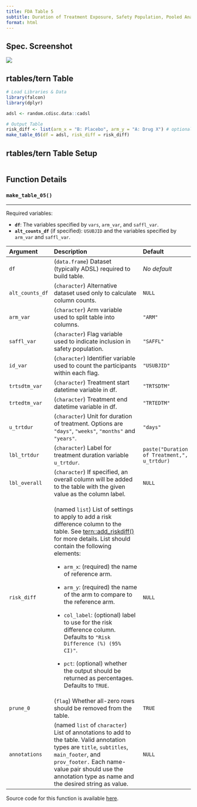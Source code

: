 ```yaml
---
title: FDA Table 5
subtitle: Duration of Treatment Exposure, Safety Population, Pooled Analyses
format: html
---
```


::: panel-tabset
## Spec. Screenshot

![](../assets/images/screenshots/table_05.png){fig-align="center"}

## rtables/tern Table

```r
# Load Libraries & Data
library(falcon)
library(dplyr)

adsl <- random.cdisc.data::cadsl

# Output Table
risk_diff <- list(arm_x = "B: Placebo", arm_y = "A: Drug X") # optional
make_table_05(df = adsl, risk_diff = risk_diff)
```

## rtables/tern Table Setup

```r
```

## Function Details

### `make_table_05()`

------------------------------------------------------------------------

Required variables:

-   **`df`**: The variables specified by `vars`, `arm_var`,  and `saffl_var`.
-   **`alt_counts_df`** (if specified): `USUBJID` and the variables specified by `arm_var` and `saffl_var`.

+-----------------+--------------------------------------------------------------------------------------------------------------------------------------------------------------------------------------------------------------------------------------------------------------+---------------------------------------------+
| Argument        | Description                                                                                                                                                                                                                                                  | Default                                     |
+:================+:=============================================================================================================================================================================================================================================================+:============================================+
| `df`            | (`data.frame`) Dataset (typically ADSL) required to build table.                                                                                                                                                                                             | *No default*                                |
+-----------------+--------------------------------------------------------------------------------------------------------------------------------------------------------------------------------------------------------------------------------------------------------------+---------------------------------------------+
| `alt_counts_df` | (`character`) Alternative dataset used only to calculate column counts.                                                                                                                                                                                      | `NULL`                                      |
+-----------------+--------------------------------------------------------------------------------------------------------------------------------------------------------------------------------------------------------------------------------------------------------------+---------------------------------------------+
| `arm_var`       | (`character`) Arm variable used to split table into columns.                                                                                                                                                                                                 | `"ARM"`                                     |
+-----------------+--------------------------------------------------------------------------------------------------------------------------------------------------------------------------------------------------------------------------------------------------------------+---------------------------------------------+
| `saffl_var`     | (`character`) Flag variable used to indicate inclusion in safety population.                                                                                                                                                                                 | `"SAFFL"`                                   |
+-----------------+--------------------------------------------------------------------------------------------------------------------------------------------------------------------------------------------------------------------------------------------------------------+---------------------------------------------+
| `id_var`        | (`character`) Identifier variable used to count the participants within each flag.                                                                                                                                                                           | `"USUBJID"`                                 |
+-----------------+--------------------------------------------------------------------------------------------------------------------------------------------------------------------------------------------------------------------------------------------------------------+---------------------------------------------+
| `trtsdtm_var`   | (`character`) Treatment start datetime variable in df.                                                                                                                                                                                                       | `"TRTSDTM"`                                 |
+-----------------+--------------------------------------------------------------------------------------------------------------------------------------------------------------------------------------------------------------------------------------------------------------+---------------------------------------------+
| `trtedtm_var`   | (`character`) Treatment end datetime variable in df.                                                                                                                                                                                                         | `"TRTEDTM"`                                 |
+-----------------+--------------------------------------------------------------------------------------------------------------------------------------------------------------------------------------------------------------------------------------------------------------+---------------------------------------------+
| `u_trtdur`      | (`character`) Unit for duration of treatment. Options are `"days"`, `"weeks"`, `"months"` and `"years"`.                                                                                                                                                     | `"days"`                                    |
+-----------------+--------------------------------------------------------------------------------------------------------------------------------------------------------------------------------------------------------------------------------------------------------------+---------------------------------------------+
| `lbl_trtdur`    | (`character`) Label for treatment duration variable `u_trtdur`.                                                                                                                                                                                              | `paste("Duration of Treatment,", u_trtdur)` |
+-----------------+--------------------------------------------------------------------------------------------------------------------------------------------------------------------------------------------------------------------------------------------------------------+---------------------------------------------+
| `lbl_overall`   | (`character`) If specified, an overall column will be added to the table with the given value as the column label.                                                                                                                                           | `NULL`                                      |
+-----------------+--------------------------------------------------------------------------------------------------------------------------------------------------------------------------------------------------------------------------------------------------------------+---------------------------------------------+
| `risk_diff`     | (named `list`) List of settings to apply to add a risk difference column to the table. See [tern::add_riskdiff()](https://insightsengineering.github.io/tern/main/reference/add_riskdiff.html) for more details. List should contain the following elements: | `NULL`                                      |
|                 |                                                                                                                                                                                                                                                              |                                             |
|                 | -   `arm_x`: (required) the name of reference arm.                                                                                                                                                                                                           |                                             |
|                 |                                                                                                                                                                                                                                                              |                                             |
|                 | -   `arm_y`: (required) the name of the arm to compare to the reference arm.                                                                                                                                                                                 |                                             |
|                 |                                                                                                                                                                                                                                                              |                                             |
|                 | -   `col_label`: (optional) label to use for the risk difference column. Defaults to `"Risk Difference (%) (95% CI)"`.                                                                                                                                       |                                             |
|                 |                                                                                                                                                                                                                                                              |                                             |
|                 | -   `pct`: (optional) whether the output should be returned as percentages. Defaults to `TRUE`.                                                                                                                                                              |                                             |
+-----------------+--------------------------------------------------------------------------------------------------------------------------------------------------------------------------------------------------------------------------------------------------------------+---------------------------------------------+
| `prune_0`       | (`flag`) Whether all-zero rows should be removed from the table.                                                                                                                                                                                             | `TRUE`                                      |
+-----------------+--------------------------------------------------------------------------------------------------------------------------------------------------------------------------------------------------------------------------------------------------------------+---------------------------------------------+
| `annotations`   | (named `list` of `character`) List of annotations to add to the table. Valid annotation types are `title`, `subtitles`, `main_footer`, and `prov_footer.` Each name-value pair should use the annotation type as name and the desired string as value.       | `NULL`                                      |
+-----------------+--------------------------------------------------------------------------------------------------------------------------------------------------------------------------------------------------------------------------------------------------------------+---------------------------------------------+

Source code for this function is available [here](https://github.com/pharmaverse/falcon/blob/main/R/fda-table_05.R).
:::
